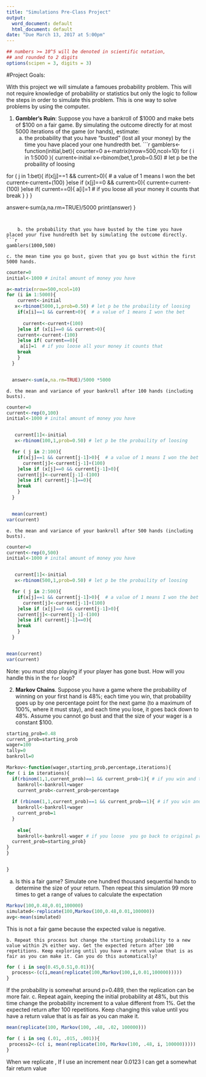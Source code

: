 ```yaml
---
title: "Simulations Pre-Class Project"
output:
  word_document: default
  html_document: default
date: "Due March 13, 2017 at 5:00pm"
---
```


<style type="text/css">
.table {

    width: 80%;
    margin-left:10%; 
    margin-right:10%;
}
</style>
```r
## numbers >= 10^5 will be denoted in scientific notation,
## and rounded to 2 digits
options(scipen = 3, digits = 3)
```




#Project Goals:


With this project we will simulate a famoues probability problem. This will not require knowledge of probability or statistics but only the logic to follow the steps in order to simulate this problem. This is one way to solve problems by using the computer. 

 1. **Gambler's Ruin**: Suppose you have a bankroll of $1000 and make bets of $100 on a fair game. By simulating the outcome directly for at most 5000 iterations of the game (or hands), estimate:
    a. the probability that you have "busted" (lost all your money) by the time you have placed your one hundredth bet. 
```r

gamblers<-function(initial,bet){
  counter=0
a<-matrix(nrow=500,ncol=10)
for ( i in 1:5000 ){
   current<-initial
   x<-rbinom(bet,1,prob=0.50) # let p be the probaility of loosing

  for ( j in 1:bet){
    if(x[j]==1 && current>0){  # a value of 1 means I won the bet
      current<-current+(100)
    }else if (x[j]==0 && current>0){
    current<-current-(100)
    }else if( current==0){
     a[i]=1  # if you loose all your money it counts that 
    break
    } 
  }
}

  answer<-sum(a,na.rm=TRUE)/5000
  print(answer)
}

```

  
    b. the probability that you have busted by the time you have placed your five hundredth bet by simulating the outcome directly. 
```r
gamblers(1000,500)
```

    c. the mean time you go bust, given that you go bust within the first 5000 hands.
```r

counter=0
initial<-1000 # inital amount of money you have

a<-matrix(nrow=500,ncol=10)
for (i in 1:5000){
    current<-initial
   x<-rbinom(5000,1,prob=0.50) # let p be the probaility of loosing
    if(x[i]==1 && current>0){  # a value of 1 means I won the bet
      
      current<-current+(100)
    }else if (x[i]==0 && current>0){
    current<-current-(100)
    }else if( current==0){
     a[i]=1  # if you loose all your money it counts that 
    break
    } 
  }


  answer<-sum(a,na.rm=TRUE)/5000 *5000

```

    d. the mean and variance of your bankroll after 100 hands (including busts).
```r

counter=0
current<-rep(0,100)
initial<-1000 # inital amount of money you have


   current[1]<-initial
   x<-rbinom(100,1,prob=0.50) # let p be the probaility of loosing

  for ( j in 2:100){
    if(x[j]==1 && current[j-1]>0){  # a value of 1 means I won the bet
      current[j]<-current[j-1]+(100)
    }else if (x[j]==0 && current[j-1]>0){
    current[j]<-current[j-1]-(100)
    }else if( current[j-1]==0){
    break
    } 
  }


  mean(current)
var(current)

```

    e. the mean and variance of your bankroll after 500 hands (including busts).
```r
counter=0
current<-rep(0,500)
initial<-1000 # inital amount of money you have


   current[1]<-initial
   x<-rbinom(500,1,prob=0.50) # let p be the probaility of loosing

  for ( j in 2:500){
    if(x[j]==1 && current[j-1]>0){  # a value of 1 means I won the bet
      current[j]<-current[j-1]+(100)
    }else if (x[j]==0 && current[j-1]>0){
    current[j]<-current[j-1]-(100)
    }else if( current[j-1]==0){
    break
    } 
  }


mean(current)
var(current)
```

 
Note: you *must* stop playing if your player has gone bust. How will you handle this in the `for` loop?

2. **Markov Chains**. Suppose you have a game where the probability of winning on your first hand is 48%; each time you win, that probability goes up by one percentage point for the next game (to a maximum of 100%, where it must stay), and each time you lose, it goes back down to 48%. Assume you cannot go bust and that the size of your wager is a constant $100.
    
```r
starting_prob=0.48
current_prob=starting_prob
wager=100
tally=0
bankroll=0

Markov<-function(wager,starting_prob,percentage,iterations){
for ( i in iterations){
  if(rbinom(1,1,current_prob)==1 && current_prob<1){ # if you win and the current probability is less than 100
    bankroll<-bankroll+wager
    current_prob<-current_prob+percentage
  
  if (rbinom(1,1,current_prob)==1 && current_prob==1){ # if you win and the current probability is already at 100
    bankroll<-bankroll+wager
    current_prob=1
  } 
 
    else{
    bankroll<-bankroll-wager # if you loose  you go back to original probability
  current_prob=starting_prob}
}
}


}
```
a. Is this a fair game? Simulate one hundred thousand sequential hands to determine the size of your return. Then repeat this simulation 99 more times to get a range of values to calculate the expectation
```r
Markov(100,0.48,0.01,100000)
simulated<-replicate(100,Markov(100,0.48,0.01,100000))
avg<-mean(simulated)
```
This is not a fair game because the expected value is negative.

    b. Repeat this process but change the starting probability to a new value within 2% either way. Get the expected return after 100 repetitions. Keep exploring until you have a return value that is as fair as you can make it. Can you do this automatically?
```r
for ( i in seq(0.45,0.51,0.01)){
  process<-(c(i,mean(replicate(100,Markov(100,i,0.01,100000)))))
}
```
If the probability is somewhat around p=0.489, then the replication can be more fair.
    c. Repeat again, keeping the initial probability at 48%, but this time change the probability increment to a value different from 1%. Get the expected return after 100 repetitions. Keep changing this value until you have a return value that is as fair as you can make it. 
```r
mean(replicate(100, Markov(100, .48, .02, 100000)))

for ( i in seq (.01, .015, .001)){
 process2<-(c( i, mean(replicate(100, Markov(100, .48, i, 100000)))))
}

```
When we replicate , If I use an increment near 0.0123 I can get a somewhat fair return value 
